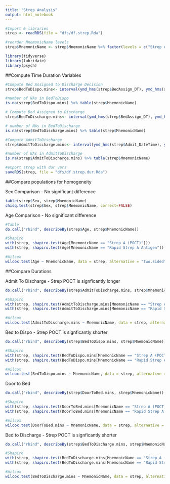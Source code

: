 ```yaml
---
title: "Strep Analysis"
output: html_notebook
---
```


```r
#Import & libraries
strep <- readRDS(file = "dfs/df.strep.Rda") 

#reorder MnemonicName levels
strep$MnemonicName <- strep$MnemonicName %>% factor(levels = c("Strep A (POCT)","Rapid Strep A Antigen"))

library(tidyverse)
library(lubridate)
library(psych)
```

##Compute Time Duration Variables

```r
#Compute Bed Assigned to Discharge Decision
strep$BedToDispo.mins<- interval(ymd_hms(strep$BedAssign_DT), ymd_hms(strep$DischargeDecision_DT)) %>% as.duration()/dminutes(1)

#number of NAs in BedToDispo
is.na(strep$BedToDispo.mins) %>% table(strep$MnemonicName)
```

```r
# Compute Bed Assigned to Discharge
strep$BedToDischarge.mins<- interval(ymd_hms(strep$BedAssign_DT), ymd_hms(strep$Discharge_DateTime)) %>% as.duration()/dminutes(1)

# number of NAs in BedToDischarge
is.na(strep$BedToDischarge.mins) %>% table(strep$MnemonicName)
```


```r
#Compute AdmitToDischarge
strep$AdmitToDischarge.mins<- interval(ymd_hms(strep$Admit_DateTime), ymd_hms(strep$Discharge_DateTime)) %>% as.duration()/dminutes(1)

#number of NAs in AdmitToDischarge
is.na(strep$AdmitToDischarge.mins) %>% table(strep$MnemonicName)
```

```r
#export strep with dur vars
saveRDS(strep, file = "dfs/df.strep.dur.Rda")
```


##Compare populations for homogeneity

Sex Comparison - No significant difference
```r
table(strep$Sex, strep$MnemonicName)
chisq.test(strep$Sex, strep$MnemonicName, correct=FALSE)
```

Age Comparison - No significant difference
```r
#Table
do.call("rbind", describeBy(strep$Age, strep$MnemonicName))

#Shapiro
with(strep, shapiro.test(Age[MnemonicName == "Strep A (POCT)"]))
with(strep, shapiro.test(Age[MnemonicName == "Rapid Strep A Antigen"]))

#Wilcox
wilcox.test(Age ~ MnemonicName, data = strep, alternative = "two.sided", var.equal = FALSE, conf.int = TRUE, conf.level = 0.95)
```

##Compare Durations

Admit To Discharge - Strep POCT is signficantly longer
```r
do.call("rbind", describeBy(strep$AdmitToDischarge.mins, strep$MnemonicName))

#Shapiro
with(strep, shapiro.test(AdmitToDischarge.mins[MnemonicName == "Strep A (POCT)"]))
with(strep, shapiro.test(AdmitToDischarge.mins[MnemonicName == "Rapid Strep A Antigen"]))

#Wilcox
wilcox.test(AdmitToDischarge.mins ~ MnemonicName, data = strep, alternative = "two.sided", var.equal = FALSE, conf.int = TRUE, conf.level = 0.95)
```

Bed to Dispo - Strep POCT is signficantly shorter
```r
do.call("rbind", describeBy(strep$BedToDispo.mins, strep$MnemonicName))

#Shapiro
with(strep, shapiro.test(BedToDispo.mins[MnemonicName == "Strep A (POCT)"]))
with(strep, shapiro.test(BedToDispo.mins[MnemonicName == "Rapid Strep A Antigen"]))

#Wilcox
wilcox.test(BedToDispo.mins ~ MnemonicName, data = strep, alternative = "two.sided", var.equal = FALSE, conf.int = TRUE, conf.level = 0.95)
```

Door to Bed
```r
do.call("rbind", describeBy(strep$DoorToBed.mins, strep$MnemonicName))

#Shapiro
with(strep, shapiro.test(DoorToBed.mins[MnemonicName == "Strep A (POCT)"]))
with(strep, shapiro.test(DoorToBed.mins[MnemonicName == "Rapid Strep A Antigen"]))

#Wilcox
wilcox.test(DoorToBed.mins ~ MnemonicName, data = strep, alternative = "two.sided", var.equal = FALSE, conf.int = TRUE, conf.level = 0.95)
```

Bed to Discharge - Strep POCT is signficantly shorter
```r
do.call("rbind", describeBy(strep$BedToDischarge.mins, strep$MnemonicName))

#Shapiro
with(strep, shapiro.test(BedToDischarge.mins[MnemonicName == "Strep A (POCT)"]))
with(strep, shapiro.test(BedToDischarge.mins[MnemonicName == "Rapid Strep A Antigen"]))

#Wilcox
wilcox.test(BedToDischarge.mins ~ MnemonicName, data = strep, alternative = "two.sided", var.equal = FALSE, conf.int = TRUE, conf.level = 0.95)
```
